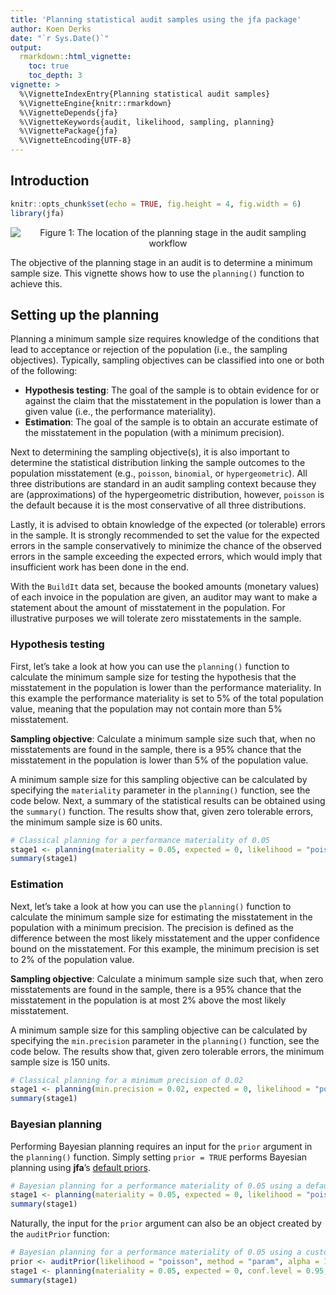 ```yaml
---
title: 'Planning statistical audit samples using the jfa package'
author: Koen Derks
date: "`r Sys.Date()`"
output: 
  rmarkdown::html_vignette:
    toc: true
    toc_depth: 3
vignette: >
  %\VignetteIndexEntry{Planning statistical audit samples}
  %\VignetteEngine{knitr::rmarkdown}
  %\VignetteDepends{jfa}
  %\VignetteKeywords{audit, likelihood, sampling, planning}
  %\VignettePackage{jfa}
  %\VignetteEncoding{UTF-8}
---
```


## Introduction

```r
knitr::opts_chunk$set(echo = TRUE, fig.height = 4, fig.width = 6)
library(jfa)
```

<center>

![Figure 1: The location of the planning stage in the audit sampling workflow](img/planning.png)\

</center>

The objective of the planning stage in an audit is to determine a minimum sample size. This vignette shows how to use the `planning()` function to achieve this.

## Setting up the planning

Planning a minimum sample size requires knowledge of the conditions that lead to acceptance or rejection of the population (i.e., the sampling objectives). Typically, sampling objectives can be classified into one or both of the following:

- **Hypothesis testing**: The goal of the sample is to obtain evidence for or against the claim that the misstatement in the population is lower than a given value (i.e., the performance materiality).
- **Estimation**: The goal of the sample is to obtain an accurate estimate of the misstatement in the population (with a minimum precision).

Next to determining the sampling objective(s), it is also important to determine the statistical distribution linking the sample outcomes to the population misstatement (e.g., `poisson`, `binomial`, or `hypergeometric`). All three distributions are standard in an audit sampling context because they are (approximations) of the hypergeometric distribution, however, `poisson` is the default because it is the most conservative of all three distributions.

Lastly, it is advised to obtain knowledge of the expected (or tolerable) errors in the sample. It is strongly recommended to set the value for the expected errors in the sample conservatively to minimize the chance of the observed errors in the sample exceeding the expected errors, which would imply that insufficient work has been done in the end.

With the `BuildIt` data set, because the booked amounts (monetary values) of each invoice in the population are given, an auditor may want to make a statement about the amount of misstatement in the population. For illustrative purposes we will tolerate zero misstatements in the sample.

### Hypothesis testing

First, let's take a look at how you can use the `planning()` function to calculate the minimum sample size for testing the hypothesis that the misstatement in the population is lower than the performance materiality. In this example the performance materiality is set to 5% of the total population value, meaning that the population may not contain more than 5% misstatement.

**Sampling objective**: Calculate a minimum sample size such that, when no misstatements are found in the sample, there is a 95% chance that the misstatement in the population is lower than 5% of the population value.

A minimum sample size for this sampling objective can be calculated by specifying the `materiality` parameter in the `planning()` function, see the code below. Next, a summary of the statistical results can be obtained using the `summary()` function. The results show that, given zero tolerable errors, the minimum sample size is 60 units.

```r
# Classical planning for a performance materiality of 0.05
stage1 <- planning(materiality = 0.05, expected = 0, likelihood = "poisson", conf.level = 0.95)
summary(stage1)
```

### Estimation

Next, let's take a look at how you can use the `planning()` function to calculate the minimum sample size for estimating the misstatement in the population with a minimum precision. The precision is defined as the difference between the most likely misstatement and the upper confidence bound on the misstatement. For this example, the minimum precision is set to 2% of the population value.

**Sampling objective**: Calculate a minimum sample size such that, when zero misstatements are found in the sample, there is a 95% chance that the misstatement in the population is at most 2% above the most likely misstatement.

A minimum sample size for this sampling objective can be calculated by specifying the `min.precision` parameter in the `planning()` function, see the code below. The results show that, given zero tolerable errors, the minimum sample size is 150 units.

```r
# Classical planning for a minimum precision of 0.02
stage1 <- planning(min.precision = 0.02, expected = 0, likelihood = "poisson", conf.level = 0.95)
summary(stage1)
```

### Bayesian planning

Performing Bayesian planning requires an input for the `prior` argument in the `planning()` function. Simply setting `prior = TRUE` performs Bayesian planning using **jfa**'s [default priors](https://koenderks.github.io/jfa/articles/v4-audit-sampling-prior-distributions.html#default-priors-method-default).

```r
# Bayesian planning for a performance materiality of 0.05 using a default prior
stage1 <- planning(materiality = 0.05, expected = 0, likelihood = "poisson", conf.level = 0.95, prior = TRUE)
summary(stage1)
```

Naturally, the input for the `prior` argument can also be an object created by the `auditPrior` function:

```r
# Bayesian planning for a performance materiality of 0.05 using a custom prior
prior <- auditPrior(likelihood = "poisson", method = "param", alpha = 1, beta = 10)
stage1 <- planning(materiality = 0.05, expected = 0, conf.level = 0.95, prior = prior)
summary(stage1)
```
